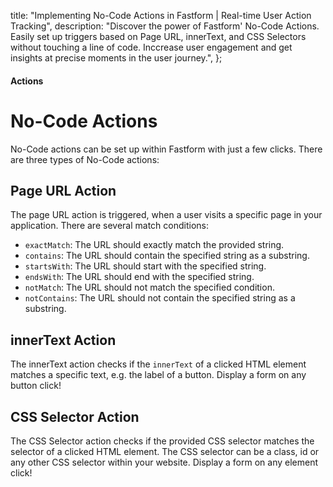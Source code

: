  title: "Implementing No-Code Actions in Fastform | Real-time User Action Tracking",
  description:
    "Discover the power of Fastform' No-Code Actions. Easily set up triggers based on Page URL, innerText, and CSS Selectors without touching a line of code. Inccrease user engagement and get insights at precise moments in the user journey.",
};

#### Actions

# No-Code Actions

No-Code actions can be set up within Fastform with just a few clicks. There are three types of No-Code actions:

## Page URL Action

The page URL action is triggered, when a user visits a specific page in your application. There are several match conditions:

- `exactMatch`: The URL should exactly match the provided string.
- `contains`: The URL should contain the specified string as a substring.
- `startsWith`: The URL should start with the specified string.
- `endsWith`: The URL should end with the specified string.
- `notMatch`: The URL should not match the specified condition.
- `notContains`: The URL should not contain the specified string as a substring.

## innerText Action

The innerText action checks if the `innerText` of a clicked HTML element matches a specific text, e.g. the label of a button. Display a form on any button click!

## CSS Selector Action

The CSS Selector action checks if the provided CSS selector matches the selector of a clicked HTML element. The CSS selector can be a class, id or any other CSS selector within your website. Display a form on any element click!
